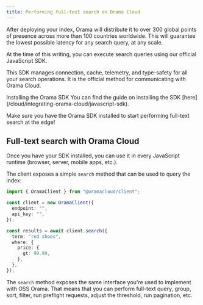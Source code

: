 ```yaml
---
title: Performing full-text search on Orama Cloud
---
```


After deploying your index, Orama will distribute it to over 300 global points of presence across more than 100 countries worldwide. This will guarantee the lowest possible latency for any search query, at any scale.

At the time of this writing, you can execute search queries using our official JavaScript SDK.

This SDK manages connection, cache, telemetry, and type-safety for all your search operations. It is the official method for communicating with Orama Cloud.

<Aside type="tip">
Installing the Orama SDK
You can find the guide on installing the SDK [here](/cloud/integrating-orama-cloud/javascript-sdk).
</Aside>

Make sure you have the Orama SDK installed to start performing full-text search at the edge!

## Full-text search with Orama Cloud

Once you have your SDK installed, you can use it in every JavaScript runtime (browser, server, mobile apps, etc.).

The client exposes a simple `search` method that can be used to query the index:

```typescript copy
import { OramaClient } from "@oramacloud/client";

const client = new OramaClient({
  endpoint: "",
  api_key: "",
});

const results = await client.search({
  term: "red shoes",
  where: {
    price: {
      gt: 99.99,
    },
  },
});
```

The `search` method exposes the same interface you're used to implement with OSS Orama. That means that you can perform full-text query, group, sort, filter, run preflight requests, adjust the threshold, run pagination, etc.
